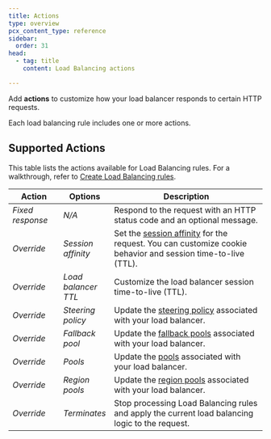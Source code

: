 ```yaml
---
title: Actions
type: overview
pcx_content_type: reference
sidebar:
  order: 31
head:
  - tag: title
    content: Load Balancing actions

---
```


Add **actions** to customize how your load balancer responds to certain HTTP requests.

Each load balancing rule includes one or more actions.

## Supported Actions

This table lists the actions available for Load Balancing rules. For a walkthrough, refer to [Create Load Balancing rules](/load-balancing/additional-options/load-balancing-rules/create-rules/).

<table style='width:100%'>
  <thead>
    <tr>
      <th style='width:20%'>Action</th>
      <th style='width:20%'>Options</th>
      <th>Description</th>
    </tr>
  </thead>
  <tbody>
    <tr>
      <td><em>Fixed response</em></td>
      <td><em>N/A</em></td>
      <td>Respond to the request with an HTTP status code and an optional message.</td>
    </tr>
    <tr>
      <td><em>Override</em></td>
      <td><em>Session affinity</em></td>
      <td>Set the <a href="/load-balancing/understand-basics/session-affinity/">session affinity</a> for the request. You can customize cookie behavior and session time-to-live (TTL).</td>
    </tr>
    <tr>
      <td><em>Override</em></td>
      <td><em>Load balancer TTL</em></td>
      <td>Customize the load balancer session time-to-live (TTL).</td>
    </tr>
    <tr>
      <td><em>Override</em></td>
      <td><em>Steering policy</em></td>
      <td>Update the <a href="/load-balancing/understand-basics/traffic-steering/steering-policies/">steering policy</a> associated with your load balancer.</td>
    </tr>
    <tr>
      <td><em>Override</em></td>
      <td><em>Fallback pool</em></td>
      <td>Update the <a href="/load-balancing/understand-basics/traffic-steering/steering-policies/standard-options/#off---failover">fallback pools</a> associated with your load balancer.</td>
    </tr>
    <tr>
      <td><em>Override</em></td>
      <td><em>Pools</em></td>
      <td>Update the <a href="/load-balancing/pools/">pools</a> associated with your load balancer.</td>
    </tr>
    <tr>
      <td><em>Override</em></td>
      <td><em>Region pools</em></td>
      <td>Update the <a href="/load-balancing/understand-basics/traffic-steering/steering-policies/geo-steering/">region pools</a> associated with your load balancer.</td>
    </tr>
    <tr>
      <td><em>Override</em></td>
      <td><em>Terminates</em></td>
      <td>Stop processing Load Balancing rules and apply the current load balancing logic to the request.</td>
    </tr>

  </tbody>
</table>
